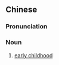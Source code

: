 {{also|儿童早期}}
==Chinese==
{{zh-forms|s=儿童早期|type=22}}

===Pronunciation===
{{zh-pron
|m=értóng zǎo期
|c=ji4 tung4 zou2 kei4
|cat=n
}}

===Noun===
{{zh-noun}}

# [[early childhood]]